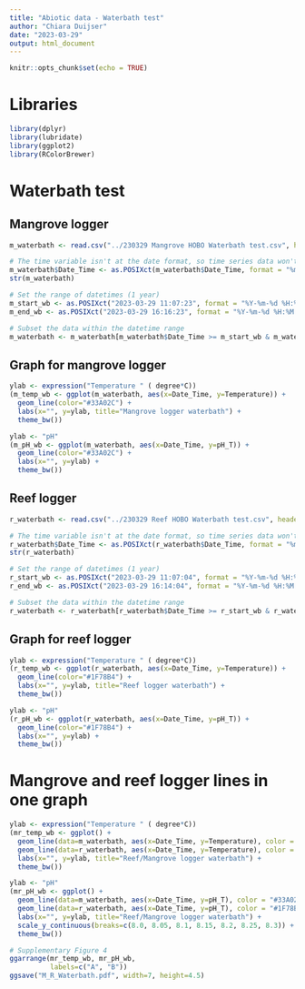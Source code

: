 ---
title: "Abiotic data - Waterbath test"
author: "Chiara Duijser"
date: "2023-03-29"
output: html_document
---

```{r setup, include=FALSE}
knitr::opts_chunk$set(echo = TRUE)
```

# Libraries
```{r}
library(dplyr)
library(lubridate)
library(ggplot2)
library(RColorBrewer)
```

# Waterbath test
## Mangrove logger
```{r}
m_waterbath <- read.csv("../230329 Mangrove HOBO Waterbath test.csv", header=FALSE, comment.char="#", stringsAsFactors=TRUE)

# The time variable isn't at the date format, so time series data won't work. 
m_waterbath$Date_Time <- as.POSIXct(m_waterbath$Date_Time, format = "%m/%d/%Y %H:%M:%S") #- or /
str(m_waterbath)

# Set the range of datetimes (1 year)
m_start_wb <- as.POSIXct("2023-03-29 11:07:23", format = "%Y-%m-%d %H:%M:%S")
m_end_wb <- as.POSIXct("2023-03-29 16:16:23", format = "%Y-%m-%d %H:%M:%S")

# Subset the data within the datetime range
m_waterbath <- m_waterbath[m_waterbath$Date_Time >= m_start_wb & m_waterbath$Date_Time <= m_end_wb, ]
```


## Graph for mangrove logger
```{r}
ylab <- expression("Temperature " ( degree*C))
(m_temp_wb <- ggplot(m_waterbath, aes(x=Date_Time, y=Temperature)) +
  geom_line(color="#33A02C") + 
  labs(x="", y=ylab, title="Mangrove logger waterbath") +
  theme_bw())

ylab <- "pH"
(m_pH_wb <- ggplot(m_waterbath, aes(x=Date_Time, y=pH_T)) +
  geom_line(color="#33A02C") + 
  labs(x="", y=ylab) +
  theme_bw())
```

## Reef logger 
```{r}
r_waterbath <- read.csv("../230329 Reef HOBO Waterbath test.csv", header=FALSE, comment.char="#", stringsAsFactors=TRUE)

# The time variable isn't at the date format, so time series data won't work. 
r_waterbath$Date_Time <- as.POSIXct(r_waterbath$Date_Time, format = "%m/%d/%Y %H:%M:%S") #- or /
str(r_waterbath)

# Set the range of datetimes (1 year)
r_start_wb <- as.POSIXct("2023-03-29 11:07:04", format = "%Y-%m-%d %H:%M:%S")
r_end_wb <- as.POSIXct("2023-03-29 16:14:04", format = "%Y-%m-%d %H:%M:%S")

# Subset the data within the datetime range
r_waterbath <- r_waterbath[r_waterbath$Date_Time >= r_start_wb & r_waterbath$Date_Time <= r_end_wb, ]
```


## Graph for reef logger
```{r}
ylab <- expression("Temperature " ( degree*C))
(r_temp_wb <- ggplot(r_waterbath, aes(x=Date_Time, y=Temperature)) +
  geom_line(color="#1F78B4") + 
  labs(x="", y=ylab, title="Reef logger waterbath") +
  theme_bw())

ylab <- "pH"
(r_pH_wb <- ggplot(r_waterbath, aes(x=Date_Time, y=pH_T)) +
  geom_line(color="#1F78B4") + 
  labs(x="", y=ylab) +
  theme_bw())
```


# Mangrove and reef logger lines in one graph
```{r}
ylab <- expression("Temperature " ( degree*C))
(mr_temp_wb <- ggplot() +
  geom_line(data=m_waterbath, aes(x=Date_Time, y=Temperature), color = "#33A02C") +
  geom_line(data=r_waterbath, aes(x=Date_Time, y=Temperature), color = "#1F78B4") +
  labs(x="", y=ylab, title="Reef/Mangrove logger waterbath") +
  theme_bw())

ylab <- "pH"
(mr_pH_wb <- ggplot() +
  geom_line(data=m_waterbath, aes(x=Date_Time, y=pH_T), color = "#33A02C") +
  geom_line(data=r_waterbath, aes(x=Date_Time, y=pH_T), color = "#1F78B4") +
  labs(x="", y=ylab, title="Reef/Mangrove logger waterbath") +
  scale_y_continuous(breaks=c(8.0, 8.05, 8.1, 8.15, 8.2, 8.25, 8.3)) +
  theme_bw())

# Supplementary Figure 4
ggarrange(mr_temp_wb, mr_pH_wb,
          labels=c("A", "B"))
ggsave("M_R_Waterbath.pdf", width=7, height=4.5)
```


